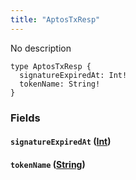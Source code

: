 ```yaml
---
title: "AptosTxResp"
---
```


No description

```
type AptosTxResp {
  signatureExpiredAt: Int!
  tokenName: String!
}

```

### Fields[](#fields "Direct link to heading")

#### `signatureExpiredAt` ([Int](/developer/graphql-api/references/scalars/int))[](#signatureexpiredat-int "Direct link to heading")

#### `tokenName` ([String](/developer/graphql-api/references/scalars/string))[](#tokenname-string "Direct link to heading")